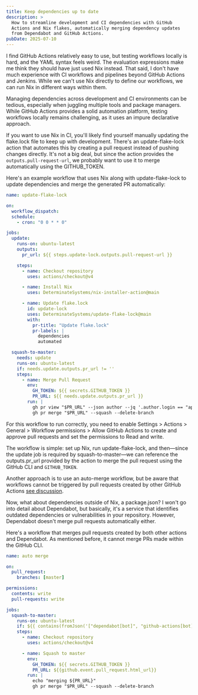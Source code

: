 ```yaml
---
title: Keep dependencies up to date
description: >
  How to streamline development and CI dependencies with GitHub 
  Actions and Nix flakes, automatically merging dependency updates
  from Dependabot and GitHub Actions.
pubDate: 2025-07-10
---
```


I find GitHub Actions relatively easy to use, but testing workflows locally is 
hard, and the YAML syntax feels weird. The evaluation expressions make me think
they should have just used Nix instead. That said, I don't have much experience
with CI workflows and pipelines beyond GitHub Actions and Jenkins. While we 
can't use Nix directly to define our workflows, we can run Nix in different ways
within them.

Managing dependencies across development and CI environments can be tedious, 
especially when juggling multiple tools and package managers. While GitHub 
Actions provides a solid automation platform, testing workflows locally remains
challenging, as it uses an impure declarative approach.

If you want to use Nix in CI, you'll likely find yourself manually updating the
flake.lock file to keep up with development. There's an update-flake-lock action
that automates this by creating a pull request instead of pushing changes
directly. It's not a big deal, but since the action provides the
`outputs.pull-request-url`, we probably want to use it to merge automatically
using the GITHUB_TOKEN.

Here's an example workflow that uses Nix along with update-flake-lock to update
dependencies and merge the generated PR automatically:

```yml filename=update-flake-lock.yml
name: update-flake-lock

on:
  workflow_dispatch:
  schedule:
    - cron: "0 0 * * 0"

jobs:
  update:
    runs-on: ubuntu-latest
    outputs:
      pr_url: ${{ steps.update-lock.outputs.pull-request-url }}

    steps:
      - name: Checkout repository
        uses: actions/checkout@v4

      - name: Install Nix
        uses: DeterminateSystems/nix-installer-action@main

      - name: Update flake.lock
        id: update-lock
        uses: DeterminateSystems/update-flake-lock@main
        with:
          pr-title: "Update flake.lock"
          pr-labels: |
            dependencies
            automated

  squash-to-master:
    needs: update
    runs-on: ubuntu-latest
    if: needs.update.outputs.pr_url != ''
    steps:
      - name: Merge Pull Request
        env:
          GH_TOKEN: ${{ secrets.GITHUB_TOKEN }}
          PR_URL: ${{ needs.update.outputs.pr_url }}
        run: |
          gh pr view "$PR_URL" --json author --jq '.author.login == "app/github-actions"' &&
          gh pr merge "$PR_URL" --squash --delete-branch
```

For this workflow to run correctly, you need to enable
Settings > Actions > General > Workflow permissions > Allow GitHub Actions to
create and approve pull requests and set the permissions to Read and write.

The workflow is simple: set up Nix, run update-flake-lock, and then—since the 
update job is required by squash-to-master—we can reference the outputs.pr_url
provided by the action to merge the pull request using the GitHub CLI and 
`GITHUB_TOKEN`.

Another approach is to use an auto-merge workflow, but be aware that workflows 
cannot be triggered by pull requests created by other GitHub Actions
[see discussion](https://github.com/orgs/community/discussions/65321).

Now, what about dependencies outside of Nix, a package.json? I won't go into
detail about Dependabot, but basically, it's a service that identifies outdated
dependencies or vulnerabilities in your repository. However, Dependabot doesn't
merge pull requests automatically either.

Here's a workflow that merges pull requests created by both other actions and 
Dependabot. As mentioned before, it cannot merge PRs made within the GitHub CLI.

```yml filename=.github/workflows/auto-merge.yml
name: auto merge

on:
  pull_request:
    branches: [master]

permissions:
  contents: write
  pull-requests: write

jobs:
  squash-to-master:
    runs-on: ubuntu-latest
    if: ${{ contains(fromJson('["dependabot[bot]", "github-actions[bot]"]'), github.actor) }}
    steps:
      - name: Checkout repository
        uses: actions/checkout@v4

      - name: Squash to master
        env:
          GH_TOKEN: ${{ secrets.GITHUB_TOKEN }}
          PR_URL: ${{github.event.pull_request.html_url}}
        run: |
          echo "merging ${PR_URL}"
          gh pr merge "$PR_URL" --squash --delete-branch
```